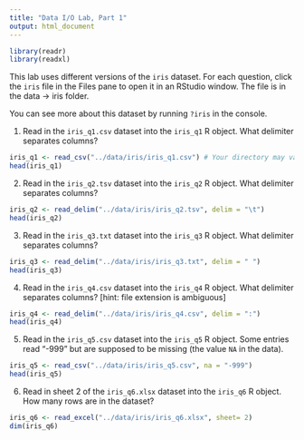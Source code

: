 ```yaml
---
title: "Data I/O Lab, Part 1"
output: html_document
---
```


```r
library(readr)
library(readxl)
```

This lab uses different versions of the `iris` dataset.  For each question, click the `iris` file in the Files pane to open it in an RStudio window. The file is in the data -> iris folder.

You can see more about this dataset by running `?iris` in the console.

1. Read in the `iris_q1.csv` dataset into the `iris_q1` R object. What delimiter separates columns?

```r
iris_q1 <- read_csv("../data/iris/iris_q1.csv") # Your directory may vary!
head(iris_q1)
```

2. Read in the `iris_q2.tsv` dataset into the `iris_q2` R object. What delimiter separates columns?

```r
iris_q2 <- read_delim("../data/iris/iris_q2.tsv", delim = "\t")
head(iris_q2)
```

3. Read in the `iris_q3.txt` dataset into the `iris_q3` R object. What delimiter separates columns?

```r
iris_q3 <- read_delim("../data/iris/iris_q3.txt", delim = " ")
head(iris_q3)
```

4. Read in the `iris_q4.csv` dataset into the `iris_q4` R object. What delimiter separates columns? [hint: file extension is ambiguous]

```r
iris_q4 <- read_delim("../data/iris/iris_q4.csv", delim = ":")
head(iris_q4)
```

5. Read in the `iris_q5.csv` dataset into the `iris_q5` R object. Some entries read "-999" but are supposed to be missing (the value `NA` in the data).  

```r
iris_q5 <- read_csv("../data/iris/iris_q5.csv", na = "-999")
head(iris_q5)
```

6. Read in sheet 2 of the `iris_q6.xlsx` dataset into the `iris_q6` R object. How many rows are in the dataset?

```r
iris_q6 <- read_excel("../data/iris/iris_q6.xlsx", sheet= 2)
dim(iris_q6)
```
